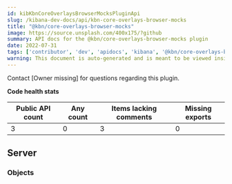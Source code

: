 ```yaml
---
id: kibKbnCoreOverlaysBrowserMocksPluginApi
slug: /kibana-dev-docs/api/kbn-core-overlays-browser-mocks
title: "@kbn/core-overlays-browser-mocks"
image: https://source.unsplash.com/400x175/?github
summary: API docs for the @kbn/core-overlays-browser-mocks plugin
date: 2022-07-31
tags: ['contributor', 'dev', 'apidocs', 'kibana', '@kbn/core-overlays-browser-mocks']
warning: This document is auto-generated and is meant to be viewed inside our experimental, new docs system. Reach out in #docs-engineering for more info.
---
```




Contact [Owner missing] for questions regarding this plugin.

**Code health stats**

| Public API count  | Any count | Items lacking comments | Missing exports |
|-------------------|-----------|------------------------|-----------------|
| 3 | 0 | 3 | 0 |

## Server

### Objects
<DocDefinitionList data={kbnCoreOverlaysBrowserMocksObj.server.objects}/>

